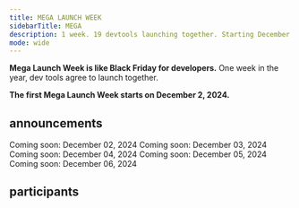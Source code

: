 ```yaml
---
title: MEGA LAUNCH WEEK
sidebarTitle: MEGA
description: 1 week. 19 devtools launching together. Starting December 2, 2024.
mode: wide
---
```



**Mega Launch Week is like Black Friday for developers.** One week in the year, dev tools agree to launch together.

**The first Mega Launch Week starts on December 2, 2024.**

<ctaButtons />

## announcements

<Tabs>
  <Tab title="Mon">
    <Card icon="calendar" horizontal>
      Coming soon: December 02, 2024
    </Card>
  </Tab>
  <Tab title="Tue">
    <Card icon="calendar" horizontal>
      Coming soon: December 03, 2024
    </Card>
  </Tab>
  <Tab title="Wed">
    <Card icon="calendar" horizontal>
      Coming soon: December 04, 2024
    </Card>
  </Tab>
  <Tab title="Thu">
    <Card icon="calendar" horizontal>
      Coming soon: December 05, 2024
    </Card>
  </Tab>
  <Tab title="Fri">
    <Card icon="calendar" horizontal>
      Coming soon: December 06, 2024
    </Card>
  </Tab>
</Tabs>

## participants

<CardGroup cols={4}>
  <Card title="Supabase" href="https://supabase.com" horizontal>
  </Card>

  <Card title="Trigger.dev" href="https://trigger.dev/" horizontal>
  </Card>

  <Card title="AirPinpoint" href="https://airpinpoint.com/" horizontal>
  </Card>
  
  <Card title="Andi" href="https://andisearch.com/" horizontal>
  </Card>

  <Card title="Ellipsis" href="https://ellipsis.dev/" horizontal>
  </Card>

  <Card title="Jamsocket" href="https://jamsocket.com/" horizontal>
  </Card>

  <Card title="KeyHippo" href="https://www.keyhippo.com/" horizontal>
  </Card>

  <Card title="Laminar" href="https://www.lmnr.ai/" horizontal>
  </Card>

  <Card title="Magic Patterns" href="https://magicpatterns.com/" horizontal>
  </Card>

  <Card title="OpenInt" href="https://openint.dev/" horizontal>
  </Card>

  <Card title="Periskope" href="https://periskope.app/" horizontal>
  </Card>

  <Card title="Propel" href="https://www.propeldata.com/" horizontal>
  </Card>

  <Card title="PropelAuth" href="https://www.propelauth.com/" horizontal>
  </Card>

  <Card title="Quivr" href="https://quivr.com/" horizontal>
  </Card>

  <Card title="Stack Auth" href="https://stack-auth.com/" horizontal>
  </Card>

  <Card title="Tempo Labs" href="https://tempolabs.ai/" horizontal>
  </Card>

  <Card title="Outerbase" href="https://outerbase.com/" horizontal>
  </Card>

  <Card title="Speakeasy" href="https://speakeasy.com/" horizontal>
  </Card>

  <Card title="Pinecone" href="https://www.pinecone.io/" horizontal>
  </Card>

</CardGroup>

<ctaButtons />